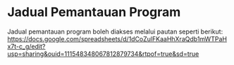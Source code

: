 # Jadual Pemantauan Program

Jadual pemantauan program boleh diakses melalui pautan seperti berikut:
<https://docs.google.com/spreadsheets/d/1dCoZulFKaaHhXraQdb1mWTPaHx7t-c_g/edit?usp=sharing&ouid=111548348067812879734&rtpof=true&sd=true>




